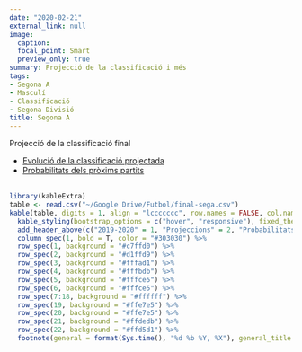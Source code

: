 ```yaml
---
date: "2020-02-21"
external_link: null
image:
  caption: 
  focal_point: Smart
  preview_only: true
summary: Projecció de la classificació i més
tags:
- Segona A
- Masculí
- Classificació
- Segona Divisió
title: Segona A
---
```

Projecció de la classificació final

* [Evolució de la classificació projectada](projeccions/segona-a-evolucio/)
<br>
* [Probabilitats dels pròxims partits](projeccions/segona-a-partits/)
<br>
<br>
```r
library(kableExtra)
table <- read.csv("~/Google Drive/Futbol/final-sega.csv")
kable(table, digits = 1, align = "lccccccc", row.names = FALSE, col.names = c("Club", "Punts", "GD", "Ascens", "Playoffs", "Descens", "Atacar", "Defensar"))  %>%
  kable_styling(bootstrap_options = c("hover", "responsive"), fixed_thead = T) %>%
  add_header_above(c("2019-2020" = 1, "Projeccions" = 2, "Probabilitats" = 3, "Rànquings" = 2), background = "white") %>%
  column_spec(1, bold = T, color = "#303030") %>%
  row_spec(1, background = "#c7ffd0") %>%
  row_spec(2, background = "#d1ffd9") %>%
  row_spec(3, background = "#fffad1") %>%
  row_spec(4, background = "#fffbdb") %>%
  row_spec(5, background = "#fffce5") %>%
  row_spec(6, background = "#fffce5") %>%
  row_spec(7:18, background = "#ffffff") %>%
  row_spec(19, background = "#ffe7e5") %>%
  row_spec(20, background = "#ffe7e5") %>%
  row_spec(21, background = "#ffdedb") %>%
  row_spec(22, background = "#ffd5d1") %>%
  footnote(general = format(Sys.time(), "%d %b %Y, %X"), general_title = "Actualitzat:", footnote_as_chunk = T)
```
